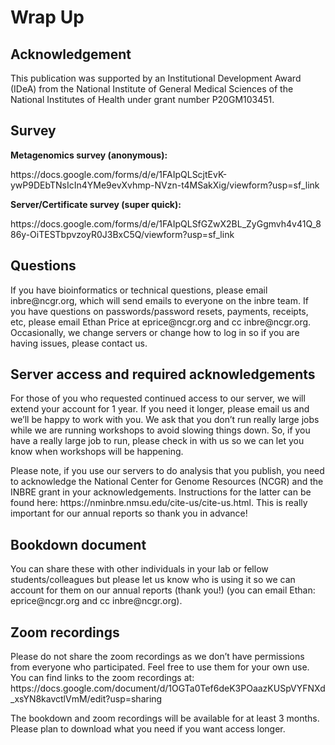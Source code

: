 # Wrap Up

## Acknowledgement

This publication was supported by an Institutional Development Award (IDeA) from the National Institute of General Medical Sciences of the National Institutes of Health under grant number P20GM103451. 

## Survey

**Metagenomics survey (anonymous):**

https://docs.google.com/forms/d/e/1FAIpQLScjtEvK-ywP9DEbTNsIcIn4YMe9evXvhmp-NVzn-t4MSakXig/viewform?usp=sf_link


**Server/Certificate survey (super quick):**

https://docs.google.com/forms/d/e/1FAIpQLSfGZwX2BL_ZyGgmvh4v41Q_886y-OiTESTbpvzoyR0J3BxC5Q/viewform?usp=sf_link


## Questions

If you have bioinformatics or technical questions, please email inbre\@ncgr.org, which will send emails to everyone on the inbre team. If you have questions on passwords/password resets, payments, receipts, etc, please email Ethan Price at eprice\@ncgr.org and cc inbre\@ncgr.org. Occasionally, we change servers or change how to log in so if you are having issues, please contact us.


## Server access and required acknowledgements

For those of you who requested continued access to our server, we will extend your account for 1 year. If you need it longer, please email us and we'll be happy to work with you. We ask that you don't run really large jobs while we are running workshops to avoid slowing things down. So, if you have a really large job to run, please check in with us so we can let you know when workshops will be happening.

Please note, if you use our servers to do analysis that you publish, you need to acknowledge the National Center for Genome Resources (NCGR) and the INBRE grant in your acknowledgements. Instructions for the latter can be found here:
https://nminbre.nmsu.edu/cite-us/cite-us.html. This is really important for our annual reports so thank you in advance!

## Bookdown document
You can share these with other individuals in your lab or fellow students/colleagues but please let us know who is using it so we can account for them on our annual reports (thank you!) (you can email Ethan: eprice\@ncgr.org and cc inbre\@ncgr.org).

## Zoom recordings
Please do not share the zoom recordings as we don't have permissions from everyone who participated. Feel free to use them for your own use.
You can find links to the zoom recordings at: https://docs.google.com/document/d/1OGTa0Tef6deK3POaazKUSpVYFNXd_xsYN8kavctlVmM/edit?usp=sharing

The bookdown and zoom recordings will be available for at least 3 months. Please plan to download what you need if you want access longer.
